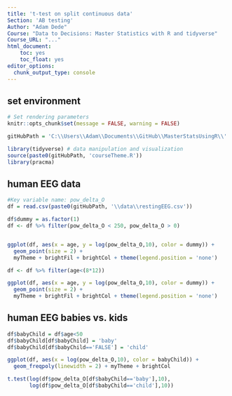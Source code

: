 ```yaml
---
title: 't-test on split continuous data'
Section: 'AB testing'
Author: "Adam Dede"
Course: "Data to Decisions: Master Statistics with R and tidyverse"
Course_URL: "..." 
html_document:
    toc: yes
    toc_float: yes
editor_options:
  chunk_output_type: console
---
```



## set environment

```r

# Set rendering parameters
knitr::opts_chunk$set(message = FALSE, warning = FALSE)

gitHubPath = 'C:\\Users\\Adam\\Documents\\GitHub\\MasterStatsUsingR\\'

library(tidyverse) # data manipulation and visualization
source(paste0(gitHubPath, 'courseTheme.R'))
library(pracma)

```

## human EEG data 

```r

#Key variable name: pow_delta_O
df = read.csv(paste0(gitHubPath, '\\data\\restingEEG.csv'))

df$dummy = as.factor(1) 
df <- df %>% filter(pow_delta_O < 250, pow_delta_O > 0)


ggplot(df, aes(x = age, y = log(pow_delta_O,10), color = dummy)) + 
  geom_point(size = 2) + 
  myTheme + brightFil + brightCol + theme(legend.position = 'none')

df <- df %>% filter(age<(8*12))

ggplot(df, aes(x = age, y = log(pow_delta_O,10), color = dummy)) + 
  geom_point(size = 2) + 
  myTheme + brightFil + brightCol + theme(legend.position = 'none')


```

## human EEG babies vs. kids

```r

df$babyChild = df$age<50
df$babyChild[df$babyChild] = 'baby'
df$babyChild[df$babyChild=='FALSE'] = 'child'

ggplot(df, aes(x = log(pow_delta_O,10), color = babyChild)) + 
  geom_freqpoly(linewidth = 2) + myTheme + brightCol

t.test(log(df$pow_delta_O[df$babyChild=='baby'],10),
       log(df$pow_delta_O[df$babyChild=='child'],10))

```

